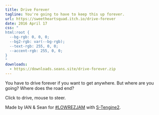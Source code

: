 ```yaml
---
title: Drive Forever
tagline: You're going to have to keep this up forever.
url: https://sweetheartsquad.itch.io/drive-forever
date: 2016 April 17
css: "
html:root {
  --bg-rgb: 0, 0, 0;
  --bg2-rgb: var(--bg-rgb);
  --text-rgb: 255, 0, 0;
  --accent-rgb: 255, 0, 0;
}
"
downloads:
  - https://downloads.seans.site/drive-forever.zip
---
```


You have to drive forever if you want to get anywhere. But where are you going? Where does the road end?

Click to drive, mouse to steer.

Made by IAN & Sean for [#LOWREZJAM](https://itch.io/jam/lowrezjam2016) with [S-Tengine2](https://github.com/SweetheartSquad/S-Tengine2).
